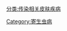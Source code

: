 {{Commonscat|Parasitic infestations, stings, and bites of the skin}}
[[分类:传染相关皮肤疾病|分类:传染相关皮肤疾病]]
[[Category:寄生虫病|Category:寄生虫病]]